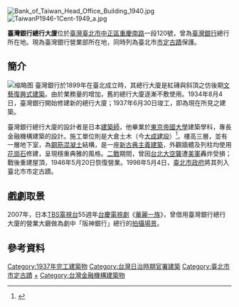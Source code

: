 {{tw monument
|name=臺灣銀行總行大廈
|formername=
|image=優雅細緻的金融城堡.jpg
|imagename=臺灣銀行總行
{{Infobox mapframe|tyep=shape|zoom=15|frame-width=280}}
|othername= 
|formalname= 
|level=直轄市定古蹟
|class=銀行
|date=1998年5月4日
|time={{flagicon|Empire of Japan}}[[台灣日治時期|日治]][[昭和|昭和]]12年（1937年）
|location= [[臺北市|臺北市]]中正區[[重慶南路|重慶南路]]一段120號
|open=
|cost=
|website=
|reg_url =https://nchdb.boch.gov.tw/assets/advanceSearch/monument/19980504000005
}}
[[File:Bank_of_Taiwan_Head_Office_Building_1940.jpg|thumb]]
[[File:TaiwanP1946-1Cent-1949_a.jpg|thumb]]

'''臺灣銀行總行大廈'''位於[[臺灣|臺灣]][[臺北市|臺北市]][[中正區_(臺北市)|中正區]][[重慶南路_(臺北市)|重慶南路]]一段120號，曾為[[臺灣銀行|臺灣銀行]]總行所在地。現為臺灣銀行營業部所在地，同時列為臺北市[[臺北市文化資產|市定古蹟]]保護。

== 簡介 ==
[[File:臺灣銀行_第一代.jpg|缩略图]]
臺灣銀行於1899年在臺北成立時，其總行大廈是紅磚與斜頂之仿後期[[文藝復興式建築|文藝復興式建築]]。由於業務量的增加，舊的總行大廈逐漸不敷使用。1934年8月4日，臺灣銀行開始修建新的總行大廈；1937年6月30日竣工，即為現在所見之建築。

臺灣銀行總行大廈的設計者是日本[[建築師|建築師]]{{link-ja|西村好時|西村好時}}，他畢業於[[東京帝國大學|東京帝國大學]]建築學科，專長金融機構建築的設計。施工單位則是大倉土木（今[[大成建設|大成建設]]）<ref>{{cite journal|title=臺灣銀行本店新築工事概要|journal=臺灣建築會誌|year=1937|publisher=社團法人臺灣建築會|volume=9|issue=5}}</ref>。樓高三層，並有一層地下室，為[[鋼筋混凝土|鋼筋混凝土]]結構，是一座[[新古典主義建築|新古典主義建築]]，外觀牆體及列柱均使用[[花崗石|花崗石]]修建，呈現穩重典雅的風格。[[二戰|二戰]]期間，曾因[[台北大空襲|台北大空襲]]遭[[美軍|美軍]]轟炸受損；戰後重建屋頂，1946年5月20日恢復營業。1998年5月4日，[[臺北市政府|臺北市政府]]將其列入臺北市市定古蹟。

== 戲劇取景 ==
2007年，日本[[TBS電視台|TBS電視台]]55週年[[台慶|台慶]][[日本電視劇|電視劇]]《[[華麗一族|華麗一族]]》，曾借用臺灣銀行總行大廈的營業大廳做為劇中「阪神銀行」總行的[[外景拍攝|拍攝場景]]。

==參考資料==
{{Reflist}}
{{Commons cat|Bank of Taiwan Head Office Building}}
{{臺北市文化資產}}

[[Category:1937年完工建築物|Category:1937年完工建築物]]
[[Category:台灣日治時期官署建築|Category:台灣日治時期官署建築]]
[[Category:臺北市市定古蹟|Category:臺北市市定古蹟]]
[[Category:臺灣銀行|+]]
[[Category:台灣金融機構建築物|Category:台灣金融機構建築物]]